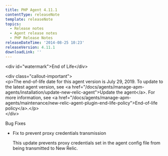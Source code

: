 ```yaml
---
title: PHP Agent 4.11.1
contentType: releaseNote
template: releaseNote
topics:
  - Release notes
  - Agent release notes
  - PHP Release Notes
releaseDateTime: '2014-08-25 10:23'
releaseVersion: 4.11.1
downloadLink: ''
---
```


&lt;div id="watermark">End of Life&lt;/div>

&lt;div class="callout-important">  
&lt;p>The end-of-life date for this agent version is July 29, 2019. To update to the latest agent version, see &lt;a href="/docs/agents/manage-apm-agents/installation/update-new-relic-agent">Update the agent&lt;/a>. For more information, see &lt;a href="/docs/agents/manage-apm-agents/maintenance/new-relic-agent-plugin-end-life-policy">End-of-life policy&lt;/a>.&lt;/p>  
&lt;/div>

Bug Fixes

* Fix to prevent proxy credentials transmission

  This update prevents proxy credentials set in the agent config file from being transmitted to New Relic.
